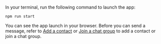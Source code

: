 <PlatformWrapper platform="web">

In your terminal, run the following command to launch the app:

```shell
npm run start
```

You can see the app launch in your browser. Before you can send a message, refer to [Add a contact](./agora-chat/manage_user_friend_web?platform=Web#manage-contacts) or [Join a chat group](./agora-chat/agora_chat_group_web?platform=Web#join-and-leave-a-chat-group) to add a contact or join a chat group.

</PlatformWrapper>
